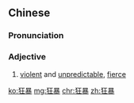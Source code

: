 ==Chinese==
{{zh-forms}}

===Pronunciation===
{{zh-pron
|m=kuángbào
|cat=a
}}

===Adjective===
{{zh-adj}}
# [[violent]] and [[unpredictable]], [[fierce]]

[[ko:狂暴]]
[[mg:狂暴]]
[[chr:狂暴]]
[[zh:狂暴]]